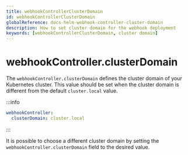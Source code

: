 ```yaml
---
title: webhookControllerClusterDomain
id: webhookControllerClusterDomain
globalReference: docs-helm-webhook-controller-cluster-domain
description: How to set cluster domain for the webhook deployment
keywords: [webhookControllerClusterDomain, cluster domain]
---
```


# webhookController.clusterDomain

The `webhookController.clusterDomain` defines the cluster domain of your Kubernetes cluster.
This value should be set
when the cluster domain is different from the default `cluster.local` value.

:::info

```yaml
webhookController:
  clusterDomain: cluster.local
```

:::

It is possible to choose a different cluster domain by setting the `webhookController.clusterDomain` field to the desired value.
